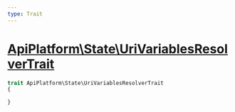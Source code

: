 ```yaml
---
type: Trait
---
```


# [ApiPlatform\State\UriVariablesResolverTrait](/docs/vmain/reference/State/UriVariablesResolverTrait)



```php
trait ApiPlatform\State\UriVariablesResolverTrait
{

}
```